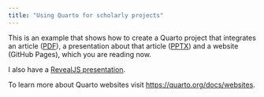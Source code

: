 ```yaml
---
title: "Using Quarto for scholarly projects"
---
```


This is an example that shows how to create a Quarto project that integrates an article ([PDF](article.pdf)), a presentation about that article ([PPTX](presentation-fixed.pptx)) and a website (GitHub Pages), which you are reading now. 

I also have a [RevealJS presentation](presentation.html).

To learn more about Quarto websites visit <https://quarto.org/docs/websites>.
